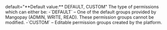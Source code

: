   
<ParamField body="Type" type="string">   
default="**Default value:** DEFAULT, CUSTOM"    
The type of permissions which can either be:  
-`DEFAULT` – One of the default groups provided by Mangopay (ADMIN, WRITE, READ). These permission groups cannot be modified.  
-`CUSTOM` – Editable permission groups created by the platform.  
</ParamField>